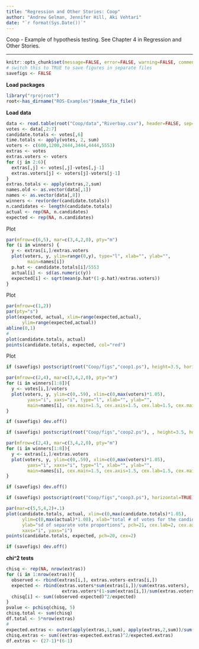 ```yaml
---
title: "Regression and Other Stories: Coop"
author: "Andrew Gelman, Jennifer Hill, Aki Vehtari"
date: "`r format(Sys.Date())`"
---
```

Coop - Example of hypothesis testing. See Chapter 4 in Regression
and Other Stories.

-------------


```r
knitr::opts_chunk$set(message=FALSE, error=FALSE, warning=FALSE, comment=NA)
# switch this to TRUE to save figures in separate files
savefigs <- FALSE
```

**Load packages**

```r
library("rprojroot")
root<-has_dirname("ROS-Examples")$make_fix_file()
```

**Load data**

```r
data <- read.table(root("Coop/data","Riverbay.csv"), header=FALSE, sep=",")
votes <- data[,2:7]
candidate.totals <- votes[,6]
time.totals <- apply(votes, 2, sum)
voters <- c(600,1200,2444,3444,4444,5553)
extras <- votes
extras.voters <- voters
for (j in 2:6){
  extras[,j] <- votes[,j]-votes[,j-1]
  extras.voters[j] <- voters[j]-voters[j-1]
}
extras.totals <- apply(extras,2,sum)
names.old <- as.vector(data[,1])
names <- as.vector(data[,8])
winners <- rev(order(candidate.totals))
n.candidates <- length(candidate.totals)
actual <- rep(NA, n.candidates)
expected <- rep(NA, n.candidates)
```

Plot

```r
par(mfrow=c(6,5), mar=c(3,4,2,0), pty="m")
for (i in winners) {
  y <- extras[i,]/extras.voters
  plot(voters, y, ylim=range(0,y), type="l", xlab="", ylab="",
        main=names[i])
  p.hat <- candidate.totals[i]/5553
  actual[i] <- sd(as.numeric(y))
  expected[i] <- sqrt(mean(p.hat*(1-p.hat)/extras.voters))
}
```

Plot

```r
par(mfrow=c(1,2))
par(pty="s")
plot(expected, actual, xlim=range(expected,actual),
      ylim=range(expected,actual))
abline(0,1)
#
plot(candidate.totals, actual)
points(candidate.totals, expected, col="red")
```

Plot

```r
if (savefigs) postscript(root("Coop/figs","coop1.ps"), height=3.5, horizontal=TRUE)
```
```r
par(mfrow=c(2,4), mar=c(3,4,2,0), pty="m")
for (i in winners[1:8]){
  y <- votes[i,]/voters
  plot(voters, y, ylim=c(0,.59), xlim=c(0,max(voters)*1.05),
        yaxs="i", xaxs="i", type="l", xlab="", ylab="",
        main=names[i], cex.main=1.5, cex.axis=1.5, cex.lab=1.5, cex.main=1.5)
}
```
```r
if (savefigs) dev.off()

```
```r
if (savefigs) postscript(root("Coop/figs","coop2.ps"), , height=3.5, horizontal=TRUE)
```
```r
par(mfrow=c(2,4), mar=c(3,4,2,0), pty="m")
for (i in winners[1:8]){
  y <- extras[i,]/extras.voters
  plot(voters, y, ylim=c(0,.59), xlim=c(0,max(voters)*1.05),
        yaxs="i", xaxs="i", type="l", xlab="", ylab="",
        main=names[i], cex.main=1.5, cex.axis=1.5, cex.lab=1.5, cex.main=1.5)
}
```
```r
if (savefigs) dev.off()

```
```r
if (savefigs) postscript(root("Coop/figs","coop3.ps"), horizontal=TRUE)
```
```r
par(mar=c(5,5,4,2)+.1)
plot(candidate.totals, actual, xlim=c(0,max(candidate.totals)*1.05),
      ylim=c(0,max(actual)*1.08), xlab="total # of votes for the candidate",
      ylab="sd of separate vote proportions", pch=21, cex.lab=2, cex.axis=2, cex=2,
      xaxs="i", yaxs="i")
points(candidate.totals, expected, pch=20, cex=2)
```
```r
if (savefigs) dev.off()
```

**chi^2 tests**

```r
chisq <- rep(NA, nrow(extras))
for (i in 1:nrow(extras)){
  observed <- rbind(extras[i,], extras.voters-extras[i,])
  expected <- rbind(extras.voters*sum(extras[i,])/sum(extras.voters),
                     extras.voters*(1-sum(extras[i,])/sum(extras.voters)))
  chisq[i] <- sum((observed-expected)^2/expected)
}
pvalue <- pchisq(chisq, 5)
chisq.total <- sum(chisq)
df.total <- 5*nrow(extras)
#
expected.extras <- outer(apply(extras,1,sum), apply(extras,2,sum))/sum(extras)
chisq.extras <- sum((extras-expected.extras)^2/expected.extras)
df.extras <- (27-1)*(6-1)
```

